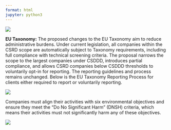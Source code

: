 ```yaml
---
format: html
jupyter: python3
---
```

![](propchangesheader.png){fig-align="center"}

**EU Taxonomy:** The proposed changes to the EU Taxonomy aim to reduce administrative burdens. Under current legislation, all companies within the CSRD scope are automatically subject to Taxonomy requirements, including full compliance with technical screening criteria. The proposal narrows the scope to the largest companies under CSDDD, introduces partial compliance, and allows CSRD companies below CSDDD thresholds to voluntarily opt-in for reporting. The reporting guidelines and process remains unchanged. Below is the EU Taxonomy Reporting Process for clients either required to report or voluntarily reporting.

![](eutaxprocess.png){fig-align="center"}

Companies must align their activities with six environmental objectives and ensure they meet the "Do No Significant Harm" (DNSH) criteria, which means their activities must not significantly harm any of these objectives.

![](EUTaxComp.png){fig-align="center"}